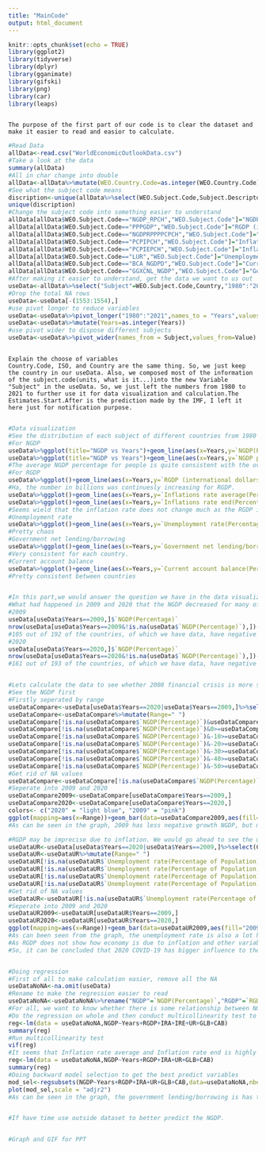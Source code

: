 ```yaml
---
title: "MainCode"
output: html_document
---
```


```r
knitr::opts_chunk$set(echo = TRUE)
library(ggplot2)
library(tidyverse)
library(dplyr)
library(gganimate)
library(gifski)
library(png)
library(car)
library(leaps)
```
```
```
```
The purpose of the first part of our code is to clear the dataset and make it easier to read and easior to calculate.
```
```r
#Read Data
allData<-read.csv("WorldEconomicOutlookData.csv")
#Take a look at the data
summary(allData)
#All in char change into double
allData<-allData%>%mutate(WEO.Country.Code=as.integer(WEO.Country.Code),"1980"=as.integer(X1980),"1981"=as.integer(X1981),"1982"=as.integer(X1982),"1983"=as.integer(X1983),"1984"=as.integer(X1984),"1985"=as.integer(X1985),"1986"=as.integer(X1986),"1987"=as.integer(X1987),"1988"=as.integer(X1988),"1989"=as.integer(X1989),"1990"=as.integer(X1990),"1991"=as.integer(X1991),"1992"=as.integer(X1992),"1993"=as.integer(X1993),"1994"=as.integer(X1994),"1995"=as.integer(X1995),"1996"=as.integer(X1996),"1997"=as.integer(X1997),"1998"=as.integer(X1998),"1999"=as.integer(X1999),"2000"=as.integer(X2000),"2001"=as.integer(X2001),"2002"=as.integer(X2002),"2003"=as.integer(X2003),"2004"=as.integer(X2004),"2005"=as.integer(X2005),"2006"=as.integer(X2006),"2007"=as.integer(X2007),"2008"=as.integer(X2008),"2009"=as.integer(X2009),"2010"=as.integer(X2010),"2011"=as.integer(X2011),"2012"=as.integer(X2012),"2013"=as.integer(X2013),"2014"=as.integer(X2014),"2015"=as.integer(X2015),"2016"=as.integer(X2016),"2017"=as.integer(X2017),"2018"=as.integer(X2018),"2019"=as.integer(X2019),"2020"=as.integer(X2020),"2021"=as.integer(X2021),Estimates.Start.After=as.integer(Estimates.Start.After))
#See what the subject code means
discription<-unique(allData%>%select(WEO.Subject.Code,Subject.Descriptor,Units))
unique(discription)
#Change the subject code into something easier to understand
allData[allData$WEO.Subject.Code=="NGDP_RPCH","WEO.Subject.Code"]="NGDP(Percentage)"
allData[allData$WEO.Subject.Code=="PPPGDP","WEO.Subject.Code"]="RGDP (international dollars/Billions)"
allData[allData$WEO.Subject.Code=="NGDPRPPPPCPCH","WEO.Subject.Code"]="NGDP per person(Percentage)"
allData[allData$WEO.Subject.Code=="PCPIPCH","WEO.Subject.Code"]="Inflations rate average(Percentage)"
allData[allData$WEO.Subject.Code=="PCPIEPCH","WEO.Subject.Code"]="Inflations rate end(Percentage)"
allData[allData$WEO.Subject.Code=="LUR","WEO.Subject.Code"]="Unemployment rate(Percentage of Population)"
allData[allData$WEO.Subject.Code=="BCA_NGDPD","WEO.Subject.Code"]="Current account balance(Percentage of GDP)"
allData[allData$WEO.Subject.Code=="GGXCNL_NGDP","WEO.Subject.Code"]="Government net lending/borrowing(Percentage of GDP)"
#After making it easier to understand, get the data we want to us out
useData<-allData%>%select("Subject"=WEO.Subject.Code,Country,"1980":"2021",Estimates.Start.After)
#Drop the total NA rows
useData<-useData[-(1553:1554),]
#use pivot longer to reduce variables
useData<-useData%>%pivot_longer("1980":"2021",names_to = "Years",values_to="Value")
useData<-useData%>%mutate(Years=as.integer(Years))
#use pivot wider to dispose different subjects
useData<-useData%>%pivot_wider(names_from = Subject,values_from=Value)
```
```
```
```
Explain the choose of variables
Country.Code, ISO, and Country are the same thing. So, we just keep the country in our useData. Also, we composed most of the information of the subject.code(units, what is it...)into the new Variable "Subject" in the useData. So, we just left the numbers from 1980 to 2021 to further use it for data visualization and calculation.The Estimates.Start.After is the prediction made by the IMF, I left it here just for notification purpose.
```
```
```
```r
#Data visualization
#See the distribution of each subject of different countries from 1980 to 2021
#For NGDP
useData%>%ggplot(title="NGDP vs Years")+geom_line(aes(x=Years,y=`NGDP(Percentage)`,color=Country),na.rm = T)+ theme(legend.position = "none")+ggtitle("NGDP vs Years")
useData%>%ggplot(title="NGDP vs Years")+geom_line(aes(x=Years,y=`NGDP per person(Percentage)`,color=Country),na.rm = T)+ theme(legend.position = "none")+ggtitle("NGDP(per person) vs Years")
#The average NGDP percentage for people is quite consistent with the overall NGDP increase percentage.It seems that the NGDP is quite chaotic for each country. However, there is an apparent sharp decrease around 2010 and 2020. We would dig deeper into it later.
#For RGDP
useData%>%ggplot()+geom_line(aes(x=Years,y=`RGDP (international dollars/Billions)`,color=Country),na.rm = T)+ theme(legend.position = "none")+ggtitle("RGDP vs Years")
#Ha, the number in billions was continuesly increasing for RGDP.
useData%>%ggplot()+geom_line(aes(x=Years,y=`Inflations rate average(Percentage)`,color=Country),na.rm = T)+ theme(legend.position = "none")+ggtitle("Inflations rate vs Years")
useData%>%ggplot()+geom_line(aes(x=Years,y=`Inflations rate end(Percentage)`,color=Country),na.rm = T)+ theme(legend.position = "none")+ggtitle("Inflations rate vs Years")
#Seems wield that the inflation rate does not change much as the RGDP increased rapidly. Check on it.
#Unemployment rate
useData%>%ggplot()+geom_line(aes(x=Years,y=`Unemployment rate(Percentage of Population)`,color=Country),na.rm = T)+ theme(legend.position = "none")+ggtitle("Unemployment rate vs Years")
#Pretty chaos
#Government net lending/borrowing
useData%>%ggplot()+geom_line(aes(x=Years,y=`Government net lending/borrowing(Percentage of GDP)`,color=Country),na.rm = T)+ theme(legend.position = "none")+ggtitle("Government net lending/borrowing")
#Very consistent for each country.
#Current account balance
useData%>%ggplot()+geom_line(aes(x=Years,y=`Current account balance(Percentage of GDP)`,color=Country),na.rm = T)+ theme(legend.position = "none")+ggtitle("Current account balance")
#Pretty consistent between countries 
```
```
```
```r
#In this part,we would answer the question we have in the data visualization part.
#What had happened in 2009 and 2020 that the NGDP decreased for many of the countries?
#2009
useData[useData$Years==2009,]$`NGDP(Percentage)`
nrow(useData[useData$Years==2009&!is.na(useData$`NGDP(Percentage)`),])-nrow(useData[useData$Years==2009&useData$`NGDP(Percentage)`>0&!is.na(useData$`NGDP(Percentage)`),])
#105 out of 192 of the countries, of which we have data, have negative NGDP growth. Searched online, this is consequence of the 2008 would-wide financial crisis, which make sense.
#2020
useData[useData$Years==2020,]$`NGDP(Percentage)`
nrow(useData[useData$Years==2020&!is.na(useData$`NGDP(Percentage)`),])-nrow(useData[useData$Years==2020&useData$`NGDP(Percentage)`>0&!is.na(useData$`NGDP(Percentage)`),])
#161 out of 193 of the countries, of which we have data, have negative NGDP growth. COVID-19 is really making the economic down.
```
```
```
```r
#Lets calculate the data to see whether 2008 financial crisis is more serious or the COVID 19?
#See the NGDP first
#Firstly seperated by range
useDataCompare<-useData[useData$Years==2020|useData$Years==2009,]%>%select(Country,`NGDP(Percentage)`,Years)
useDataCompare<-useDataCompare%>%mutate(Range=" ")
useDataCompare[!is.na(useDataCompare$`NGDP(Percentage)`)&useDataCompare$`NGDP(Percentage)`>0,]$Range="positive"
useDataCompare[!is.na(useDataCompare$`NGDP(Percentage)`)&0>=useDataCompare$`NGDP(Percentage)`&useDataCompare$`NGDP(Percentage)`>-10,]$Range="-10 to 0"
useDataCompare[!is.na(useDataCompare$`NGDP(Percentage)`)&-10>=useDataCompare$`NGDP(Percentage)`&useDataCompare$`NGDP(Percentage)`>-20,]$Range="-20 to -10"
useDataCompare[!is.na(useDataCompare$`NGDP(Percentage)`)&-20>=useDataCompare$`NGDP(Percentage)`&useDataCompare$`NGDP(Percentage)`>-30,]$Range="-30 to -20"
useDataCompare[!is.na(useDataCompare$`NGDP(Percentage)`)&-30>=useDataCompare$`NGDP(Percentage)`&useDataCompare$`NGDP(Percentage)`>-40,]$Range="-40 to -30"
useDataCompare[!is.na(useDataCompare$`NGDP(Percentage)`)&-40>=useDataCompare$`NGDP(Percentage)`&useDataCompare$`NGDP(Percentage)`>-50,]$Range="-50 to -40"
useDataCompare[!is.na(useDataCompare$`NGDP(Percentage)`)&-50>=useDataCompare$`NGDP(Percentage)`,]$Range="smaller than -50"
#Get rid of NA values
useDataCompare<-useDataCompare[!is.na(useDataCompare$`NGDP(Percentage)`),]
#Seperate into 2009 and 2020
useDataCompare2009<-useDataCompare[useDataCompare$Years==2009,]
useDataCompare2020<-useDataCompare[useDataCompare$Years==2020,]
colors<- c("2020" = "light blue", "2009" = "pink")
ggplot(mapping=aes(x=Range))+geom_bar(data=useDataCompare2009,aes(fill="2009"))+geom_bar(data=useDataCompare2020,aes(fill="2020"))+ggtitle("2009 vs 2020 NGDP growth in percentage")+labs(x="Percentage of Growth in NGDP",y="Number of Countries",color="Years")+scale_fill_manual(values=colors)+theme(axis.text.x = element_text(angle = 90))
#As can be seen in the graph, 2009 has less negative growth NGDP, but more positive ones. 

#RGDP may be imprecise due to inflation. We would go ahead to see the unemployment rate
useDataUR<-useData[useData$Years==2020|useData$Years==2009,]%>%select(Country,`Unemployment rate(Percentage of Population)`,Years)
useDataUR<-useDataUR%>%mutate(Range=" ")
useDataUR[!is.na(useDataUR$`Unemployment rate(Percentage of Population)`)&useDataUR$`Unemployment rate(Percentage of Population)`>30,]$Range="Larger than 30"
useDataUR[!is.na(useDataUR$`Unemployment rate(Percentage of Population)`)&30>=useDataUR$`Unemployment rate(Percentage of Population)`&useDataUR$`Unemployment rate(Percentage of Population)`>20,]$Range="20 to 30"
useDataUR[!is.na(useDataUR$`Unemployment rate(Percentage of Population)`)&20>=useDataUR$`Unemployment rate(Percentage of Population)`&useDataUR$`Unemployment rate(Percentage of Population)`>10,]$Range="10 to 20"
useDataUR[!is.na(useDataUR$`Unemployment rate(Percentage of Population)`)&10>=useDataUR$`Unemployment rate(Percentage of Population)`&useDataUR$`Unemployment rate(Percentage of Population)`>=0,]$Range="0 to 10"
#Get rid of NA values
useDataUR<-useDataUR[!is.na(useDataUR$`Unemployment rate(Percentage of Population)`),]
#Seperate into 2009 and 2020
useDataUR2009<-useDataUR[useDataUR$Years==2009,]
useDataUR2020<-useDataUR[useDataUR$Years==2020,]
ggplot(mapping=aes(x=Range))+geom_bar(data=useDataUR2009,aes(fill="2009"))+geom_bar(data=useDataUR2020,aes(fill="2020"))+ggtitle("2009 vs 2020 Unemployer rate")+labs(x="Unemployer rate",y="Number of Countries",color="Years")+scale_fill_manual(values=colors)
#As can been seen from the graph, the unemployment rate is also a lot higher in 2020 than in 2009
#As RGDP does not show how economy is due to inflation and other variables are no direct relation to the good or worth an economy is.
#So, it can be concluded that 2020 COVID-19 has bigger influence to the economics than the 2009 financial crisis.
```
```
```
```r
#Doing regression
#First of all to make calculation easier, remove all the NA
useDataNoNA<-na.omit(useData)
#Rename to make the regression easier to read
useDataNoNA<-useDataNoNA%>%rename("NGDP"=`NGDP(Percentage)`,"RGDP"=`RGDP (international dollars/Billions)`,"IRA"=`Inflations rate average(Percentage)`,"IRE"=`Inflations rate end(Percentage)`,"UR"=`Unemployment rate(Percentage of Population)`,"GLB"=`Government net lending/borrowing(Percentage of GDP)`,"CAB"=`Current account balance(Percentage of GDP)`)
#For all, we want to know whether there is some relationship between NGDP growth percent and other things.
#Do the regression on whole and then conduct multicollinearity test to remove variables
reg<-lm(data = useDataNoNA,NGDP~Years+RGDP+IRA+IRE+UR+GLB+CAB)
summary(reg)
#Run multicollinearity test
vif(reg)
#It seems that Inflation rate average and Inflation rate end is highly related. We would choose Inflation rate average as it is a more precise description of the inflation rate of a year.
reg<-lm(data = useDataNoNA,NGDP~Years+RGDP+IRA+UR+GLB+CAB)
summary(reg)
#Doing backward model selection to get the best predict variables
mod_sel<-regsubsets(NGDP~Years+RGDP+IRA+UR+GLB+CAB,data=useDataNoNA,nbest = 1,nvmax = 6,method = "backward")
plot(mod_sel,scale = "adjr2")
#As can be seen in the graph, the government lending/borrowing is has the most influence on NGDP(the biggest adjusted R^2), the second is the inflation rate average. However, even add up all the variables, the adjusted R^2 is still as small as 0.1363, meaning only 13.63% of the data could be explained by the variables. So, overall, we can conclude that the NGDP growth percent has very weak relationship with the other variables.
```
```
```
```r
#If have time use outside dataset to better predict the NGDP. 
```
```
```
```r
#Graph and GIF for PPT
```

